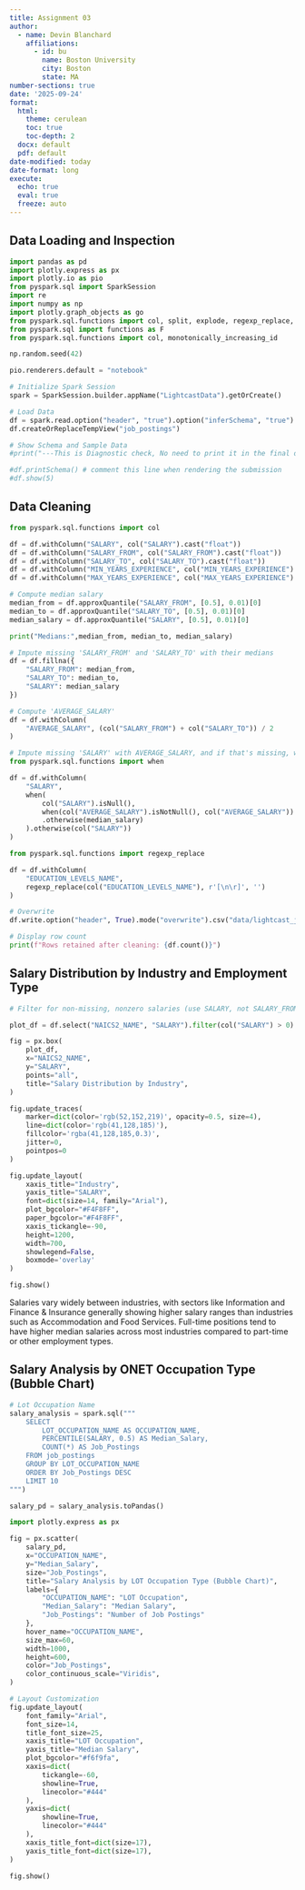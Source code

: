 ```yaml
---
title: Assignment 03
author:
  - name: Devin Blanchard
    affiliations:
      - id: bu
        name: Boston University
        city: Boston
        state: MA
number-sections: true
date: '2025-09-24'
format:
  html:
    theme: cerulean
    toc: true
    toc-depth: 2
  docx: default
  pdf: default
date-modified: today
date-format: long
execute:
  echo: true
  eval: true
  freeze: auto
--- 
```



## Data Loading and Inspection

```python
import pandas as pd
import plotly.express as px
import plotly.io as pio
from pyspark.sql import SparkSession
import re
import numpy as np
import plotly.graph_objects as go
from pyspark.sql.functions import col, split, explode, regexp_replace, transform, when
from pyspark.sql import functions as F
from pyspark.sql.functions import col, monotonically_increasing_id

np.random.seed(42)

pio.renderers.default = "notebook"

# Initialize Spark Session
spark = SparkSession.builder.appName("LightcastData").getOrCreate()

# Load Data
df = spark.read.option("header", "true").option("inferSchema", "true").option("multiLine","true").option("escape", "\"").csv("./data/lightcast_job_postings.csv")
df.createOrReplaceTempView("job_postings")

# Show Schema and Sample Data
#print("---This is Diagnostic check, No need to print it in the final doc---")

#df.printSchema() # comment this line when rendering the submission
#df.show(5)

```


## Data Cleaning

```python
from pyspark.sql.functions import col

df = df.withColumn("SALARY", col("SALARY").cast("float"))
df = df.withColumn("SALARY_FROM", col("SALARY_FROM").cast("float"))
df = df.withColumn("SALARY_TO", col("SALARY_TO").cast("float"))
df = df.withColumn("MIN_YEARS_EXPERIENCE", col("MIN_YEARS_EXPERIENCE").cast("float"))
df = df.withColumn("MAX_YEARS_EXPERIENCE", col("MAX_YEARS_EXPERIENCE").cast("float"))

# Compute median salary
median_from = df.approxQuantile("SALARY_FROM", [0.5], 0.01)[0]
median_to = df.approxQuantile("SALARY_TO", [0.5], 0.01)[0]
median_salary = df.approxQuantile("SALARY", [0.5], 0.01)[0]

print("Medians:",median_from, median_to, median_salary)

# Impute missing 'SALARY_FROM' and 'SALARY_TO' with their medians
df = df.fillna({
    "SALARY_FROM": median_from,
    "SALARY_TO": median_to,
    "SALARY": median_salary
})

# Compute 'AVERAGE_SALARY'
df = df.withColumn(
    "AVERAGE_SALARY", (col("SALARY_FROM") + col("SALARY_TO")) / 2
)

# Impute missing 'SALARY' with AVERAGE_SALARY, and if that's missing, with the median salary
from pyspark.sql.functions import when

df = df.withColumn(
    "SALARY",
    when(
        col("SALARY").isNull(),
        when(col("AVERAGE_SALARY").isNotNull(), col("AVERAGE_SALARY"))
        .otherwise(median_salary)
    ).otherwise(col("SALARY"))
)

from pyspark.sql.functions import regexp_replace

df = df.withColumn(
    "EDUCATION_LEVELS_NAME",
    regexp_replace(col("EDUCATION_LEVELS_NAME"), r'[\n\r]', '')
)

# Overwrite
df.write.option("header", True).mode("overwrite").csv("data/lightcast_job_postings_cleaned.csv")

# Display row count
print(f"Rows retained after cleaning: {df.count()}")

```

## Salary Distribution by Industry and Employment Type

```python
# Filter for non-missing, nonzero salaries (use SALARY, not SALARY_FROM)

plot_df = df.select("NAICS2_NAME", "SALARY").filter(col("SALARY") > 0).toPandas()

fig = px.box(
    plot_df,
    x="NAICS2_NAME",
    y="SALARY",
    points="all",
    title="Salary Distribution by Industry",
)

fig.update_traces(
    marker=dict(color='rgb(52,152,219)', opacity=0.5, size=4),
    line=dict(color='rgb(41,128,185)'),
    fillcolor='rgba(41,128,185,0.3)',
    jitter=0,
    pointpos=0
)

fig.update_layout(
    xaxis_title="Industry",
    yaxis_title="SALARY",
    font=dict(size=14, family="Arial"),
    plot_bgcolor="#F4F8FF",
    paper_bgcolor="#F4F8FF",
    xaxis_tickangle=-90,
    height=1200,
    width=700,
    showlegend=False,
    boxmode='overlay'
)

fig.show()

```

Salaries vary widely between industries, with sectors like Information and Finance & Insurance generally showing higher salary ranges than industries such as Accommodation and Food Services. Full-time positions tend to have higher median salaries across most industries compared to part-time or other employment types.


## Salary Analysis by ONET Occupation Type (Bubble Chart)

```python
# Lot Occupation Name
salary_analysis = spark.sql("""
    SELECT
        LOT_OCCUPATION_NAME AS OCCUPATION_NAME,
        PERCENTILE(SALARY, 0.5) AS Median_Salary,
        COUNT(*) AS Job_Postings
    FROM job_postings
    GROUP BY LOT_OCCUPATION_NAME
    ORDER BY Job_Postings DESC
    LIMIT 10
""")

salary_pd = salary_analysis.toPandas()

import plotly.express as px

fig = px.scatter(
    salary_pd,
    x="OCCUPATION_NAME",
    y="Median_Salary",
    size="Job_Postings",
    title="Salary Analysis by LOT Occupation Type (Bubble Chart)",
    labels={
        "OCCUPATION_NAME": "LOT Occupation",
        "Median_Salary": "Median Salary",
        "Job_Postings": "Number of Job Postings"
    },
    hover_name="OCCUPATION_NAME",
    size_max=60,
    width=1000,
    height=600,
    color="Job_Postings",
    color_continuous_scale="Viridis",
)

# Layout Customization
fig.update_layout(
    font_family="Arial",
    font_size=14,
    title_font_size=25,
    xaxis_title="LOT Occupation",
    yaxis_title="Median Salary",
    plot_bgcolor="#f6f9fa",
    xaxis=dict(
        tickangle=-60,
        showline=True,
        linecolor="#444"
    ),
    yaxis=dict(
        showline=True,
        linecolor="#444"
    ),
    xaxis_title_font=dict(size=17),
    yaxis_title_font=dict(size=17),
)

fig.show()

```